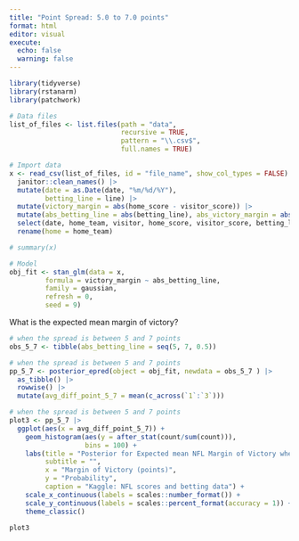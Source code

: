 ```yaml
---
title: "Point Spread: 5.0 to 7.0 points"
format: html
editor: visual
execute: 
  echo: false
  warning: false
---
```


```r
library(tidyverse)
library(rstanarm)
library(patchwork)
```

```r
# Data files
list_of_files <- list.files(path = "data",
                            recursive = TRUE,
                            pattern = "\\.csv$",
                            full.names = TRUE)  
```

```r
# Import data
x <- read_csv(list_of_files, id = "file_name", show_col_types = FALSE) |> 
  janitor::clean_names() |> 
  mutate(date = as.Date(date, "%m/%d/%Y"),
         betting_line = line) |> 
  mutate(victory_margin = abs(home_score - visitor_score)) |> 
  mutate(abs_betting_line = abs(betting_line), abs_victory_margin = abs(victory_margin)) |> 
  select(date, home_team, visitor, home_score, visitor_score, betting_line, abs_betting_line, victory_margin) |> 
  rename(home = home_team)
```

```r
# summary(x)
```

```r
# Model
obj_fit <- stan_glm(data = x,
         formula = victory_margin ~ abs_betting_line,
         family = gaussian,
         refresh = 0,
         seed = 9)
```

What is the expected mean margin of victory?

```r
# when the spread is between 5 and 7 points
obs_5_7 <- tibble(abs_betting_line = seq(5, 7, 0.5))
```

```r
# when the spread is between 5 and 7 points
pp_5_7 <- posterior_epred(object = obj_fit, newdata = obs_5_7 ) |> 
  as_tibble() |> 
  rowwise() |> 
  mutate(avg_diff_point_5_7 = mean(c_across(`1`:`3`)))
```

```r
# when the spread is between 5 and 7 points
plot3 <- pp_5_7 |> 
  ggplot(aes(x = avg_diff_point_5_7)) +
    geom_histogram(aes(y = after_stat(count/sum(count))),
                   bins = 100) +
    labs(title = "Posterior for Expected mean NFL Margin of Victory when Point Absolute Spread \nis between 5 and 7 points",
         subtitle = "",
         x = "Margin of Victory (points)",
         y = "Probability",
         caption = "Kaggle: NFL scores and betting data") +
    scale_x_continuous(labels = scales::number_format()) +
    scale_y_continuous(labels = scales::percent_format(accuracy = 1)) +
    theme_classic()
```

```r
plot3
```
